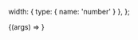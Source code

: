 
<Meta title="Components/Image" />

  width: { type: { name: 'number' } },
};

<Canvas>
  <Story
    args={{
      src:
        'https://images.unsplash.com/photo-1605460504109-f347ec557483?ixlib=rb-1.2.1&ixid=eyJhcHBfaWQiOjEyMDd9&auto=format&fit=crop&w=1650&q=80',
    }}
    argTypes={commonArgTypes}
    name="Default"
  >
    {(args) => <Image {...args} />}
  </Story>
</Canvas>

<ArgsTable story="Default" />
